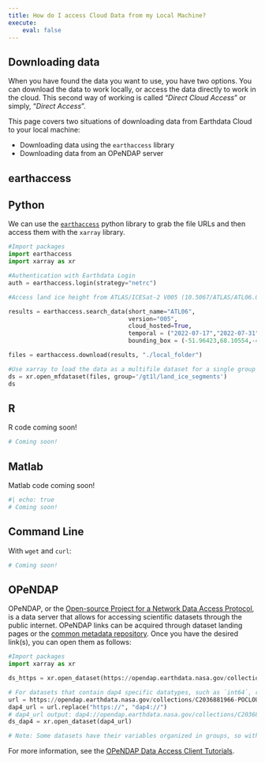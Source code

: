 ```yaml
---
title: How do I access Cloud Data from my Local Machine?
execute:
    eval: false
---
```


## Downloading data

When you have found the data you want to use, you have two options.  You can download the data to work locally, or access the data directly to work in the cloud. This second way of working is called "_Direct Cloud Access_" or simply, "_Direct Access_". 

This page covers two situations of downloading data from Earthdata Cloud to your local machine:

* Downloading data using the `earthaccess` library
* Downloading data from an OPeNDAP server

## earthaccess

::: {.panel-tabset group="language"}

## Python

We can use the [`earthaccess`](https://nsidc.github.io/earthaccess/) python library to grab the file URLs and then access them with the `xarray` library. 


```python
#Import packages
import earthaccess
import xarray as xr

#Authentication with Earthdata Login
auth = earthaccess.login(strategy="netrc")

#Access land ice height from ATLAS/ICESat-2 V005 (10.5067/ATLAS/ATL06.005), searching for data over western Greenland coast over two weeks in July 2022. The data are provided as HDF5 granules (files) that span about 1/14th of an orbit.

results = earthaccess.search_data(short_name="ATL06",
                                  version="005",
                                  cloud_hosted=True,
                                  temporal = ("2022-07-17","2022-07-31"),
                                  bounding_box = (-51.96423,68.10554,-48.71969,70.70529))

files = earthaccess.download(results, "./local_folder")

#Use xarray to load the data as a multifile dataset for a single group in the HDF5 file, in this case land ice segments:
ds = xr.open_mfdataset(files, group='/gt1l/land_ice_segments')
ds
```


## R

R code coming soon!

```r
# Coming soon!
```

## Matlab

Matlab code coming soon!

```bash
#| echo: true
# Coming soon!
```

## Command Line

With `wget` and `curl`:

```bash
# Coming soon!
```


:::





## OPeNDAP

OPeNDAP, or the [Open-source Project for a Network Data Access Protocol](https://www.earthdata.nasa.gov/engage/open-data-services-and-software/api/opendap), is a data server that allows for accessing scientific datasets through the public internet. OPeNDAP links can be acquired through dataset landing pages or the [common metadata repository](https://cmr.earthdata.nasa.gov/search/site/collections/directory/eosdis). Once you have the desired link(s), you can open them as follows:

```python
#Import packages
import xarray as xr

ds_https = xr.open_dataset(https://opendap.earthdata.nasa.gov/collections/C2532426483-ORNL_CLOUD/granules/Daymet_Daily_V4R1.daymet_v4_daily_hi_tmax_2010.nc)

# For datasets that contain dap4 specific datatypes, such as `int64`, replace `https` with `dap4` at the beginning to open with xarray. For example:
url = https://opendap.earthdata.nasa.gov/collections/C2036881966-POCLOUD/granules/AQUA_MODIS.20220109_20220116.L3m.8D.SST4.sst4.4km
dap4_url = url.replace("https://", "dap4://")
# dap4_url output: dap4://opendap.earthdata.nasa.gov/collections/C2036881966-POCLOUD/granules/AQUA_MODIS.20220109_20220116.L3m.8D.SST4.sst4.4km
ds_dap4 = xr.open_dataset(dap4_url)

# Note: Some datasets have their variables organized in groups, so within the open_dataset function, you may need to specify 'group=' to access the dataset.

```

For more information, see the [OPeNDAP Data Access Client Tutorials](https://opendap.github.io/documentation/tutorials/DataAccessTutorials.html).